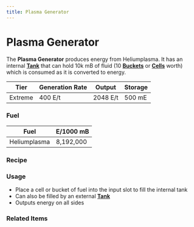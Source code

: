 ```yaml
---
title: Plasma Generator
---
```


<ItemImage file="plasma_generator" alt="Plasma Generator" size="200" />

# Plasma Generator

The **Plasma Generator** produces energy from Heliumplasma. It has an internal **[Tank](/img/mods/techreborn/basic_tank_unit)** that can hold 10k mB of fluid (10 **[Buckets](/mods/minecraft/bucket)** or **[Cells](/items/fluid/empty_cell)** worth) which is consumed as it is converted to energy.

| Tier    | Generation Rate | Output    | Storage |
|---------|------------------|-----------|---------|
| Extreme | 400 E/t          | 2048 E/t  | 500 mE  |

### Fuel

| Fuel         | E/1000 mB |
|--------------|-----------|
| Heliumplasma | 8,192,000 |

### Recipe

<CraftingTable recipe="input techreborn:tungstensteel_plate techreborn:tungstensteel_plate techreborn:tungstensteel_plate input techreborn:tungstensteel_plate techreborn:hv_transformer techreborn:tungstensteel_plate input techreborn:energy_flow_chip techreborn:generator techreborn:energy_flow_chip output techreborn:plasma_generator"/>

### Usage

- Place a cell or bucket of fuel into the input slot to fill the internal tank  
- Can also be filled by an external **[Tank](/img/mods/techreborn/basic_tank_unit)**  
- Outputs energy on all sides

### Related Items

<McItem slug="techreborn:heliumplasma_cell" inline={true}/>
